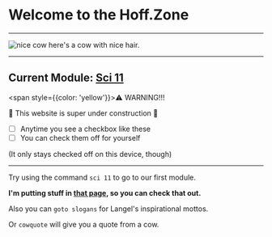 # Welcome to the Hoff.Zone
---

<div style={{width: '100%', display: 'flex', flexDirection: 'column', alignItems: 'center'}}>
  <img
    src="https://media0.giphy.com/media/h55EUEsTG9224/giphy.webp?cid=2d6378eblxpyc43h354bwksaqw1ebgpnau4f0kstz6psp5p7&ep=v1_gifs_search&rid=giphy.webp&ct=g"
    alt="nice cow"
    style={{ maxWidth: '320px', padding: '1rem', border: '1px solid var(--yellow)', borderRadius: '10px'}}
  />
  <span className="mt-0">here's a cow with nice hair.</span>
</div>

---

## Current Module: [Sci 11](/sci/11)

<span style={{color: 'yellow'}}>⚠️</span> WARNING!!!

🚧 This website is super under construction 🚧

- [ ] Anytime you see a checkbox like these
- [ ] You can check them off for yourself

(It only stays checked off on this device, though)

---

Try using the command `sci 11` to go to our first module.

**I'm putting stuff in [that page](/sci/11), so you can check that out.**

Also you can `goto slogans` for Langel's inspirational mottos.

Or `cowquote` will give you a quote from a cow.
